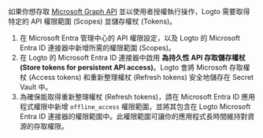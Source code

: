 如果你想存取 [Microsoft Graph API](https://docs.microsoft.com/en-us/graph/api/overview) 並以使用者授權執行操作，Logto 需要取得特定的 API 權限範圍 (Scopes) 並儲存權杖 (Tokens)。

1. 在 Microsoft Entra 管理中心的 API 權限設定，以及 Logto 的 Microsoft Entra ID 連接器中新增所需的權限範圍 (Scopes)。
2. 在 Logto 的 Microsoft Entra ID 連接器中啟用 **為持久性 API 存取儲存權杖 (Store tokens for persistent API access)**。Logto 會將 Microsoft 存取權杖 (Access tokens) 和重新整理權杖 (Refresh tokens) 安全地儲存在 Secret Vault 中。
3. 為確保能取得重新整理權杖 (Refresh tokens)，請在 Microsoft Entra ID 應用程式權限中新增 `offline_access` 權限範圍，並將其包含在 Logto Microsoft Entra ID 連接器的權限範圍中。此權限範圍可讓你的應用程式長時間維持對資源的存取權限。
